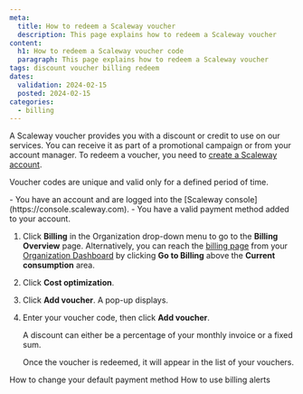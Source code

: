 ```yaml
---
meta:
  title: How to redeem a Scaleway voucher
  description: This page explains how to redeem a Scaleway voucher
content:
  h1: How to redeem a Scaleway voucher code
  paragraph: This page explains how to redeem a Scaleway voucher
tags: discount voucher billing redeem
dates:
  validation: 2024-02-15
  posted: 2024-02-15
categories:
  - billing
---
```


A Scaleway voucher provides you with a discount or credit to use on our services. You can receive it as part of a promotional campaign or from your account manager. To redeem a voucher, you need to [create a Scaleway account](/console/account/how-to/create-an-account/).

Voucher codes are unique and valid only for a defined period of time.

<Message type="requirement">
  - You have an account and are logged into the [Scaleway console](https://console.scaleway.com).
  - You have a valid payment method added to your account.
</Message>

1. Click **Billing** in the Organization drop-down menu to go to the **Billing Overview** page.
    <Message type="tip">
      Alternatively, you can reach the [billing page](https://console.scaleway.com/billing/overview) from your [Organization Dashboard](https://console.scaleway.com/organization) by clicking **Go to Billing** above the **Current consumption** area.
    </Message>
2. Click **Cost optimization**.

3. Click **Add voucher**. A pop-up displays.

4. Enter your voucher code, then click **Add voucher**. 

    <Message type="note">
      A discount can either be a percentage of your monthly invoice or a fixed sum.
    </Message>

    Once the voucher is redeemed, it will appear in the list of your vouchers.


<Navigation title="See also">
  <PreviousButton to="/console/billing/how-to/change-payment-method">How to change your default payment method</PreviousButton>
  <NextButton to="/billing/account/how-to/use-billing-alerts">How to use billing alerts</NextButton>
</Navigation>

